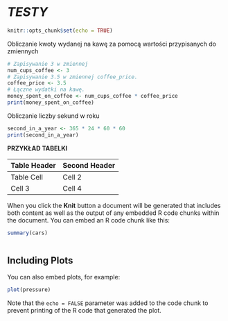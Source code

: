 
# _**TESTY**_

```r
knitr::opts_chunk$set(echo = TRUE)
```


Obliczanie kwoty wydanej na kawę za pomocą wartości przypisanych do zmiennych
```r
# Zapisywanie 3 w zmiennej
num_cups_coffee <- 3
# Zapisywanie 3.5 w zmiennej coffee_price.
coffee_price <- 3.5
# Łączne wydatki na kawę.
money_spent_on_coffee <- num_cups_coffee * coffee_price 
print(money_spent_on_coffee)
```

Obliczanie liczby sekund w roku
```r
second_in_a_year <- 365 * 24 * 60 * 60
print(second_in_a_year)
```
**PRZYKŁAD TABELKI**

Table Header | Second Header
------------- | -------------
Table Cell | Cell 2
Cell 3 | Cell 4


When you click the **Knit** button a document will be generated that includes both content as well as the output of any embedded R code chunks within the document. You can embed an R code chunk like this:

```r
summary(cars)
```

```r
```



## Including Plots

You can also embed plots, for example:

```r
plot(pressure)
```

Note that the `echo = FALSE` parameter was added to the code chunk to prevent printing of the R code that generated the plot.
